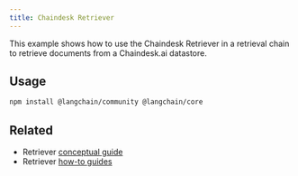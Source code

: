 ```yaml
---
title: Chaindesk Retriever
---
```


This example shows how to use the Chaindesk Retriever in a retrieval chain to retrieve documents from a Chaindesk.ai datastore.

## Usage


<IntegrationInstallTooltip/>

```bash npm
npm install @langchain/community @langchain/core
```


<Chaindesk />

## Related

- Retriever [conceptual guide](/oss/javascript/concepts/retrievers)
- Retriever [how-to guides](/oss/javascript/how-to/#retrievers)
